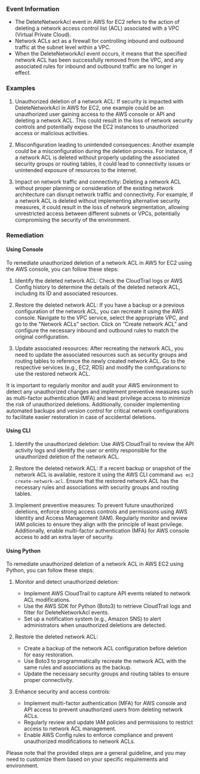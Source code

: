 
### Event Information

- The DeleteNetworkAcl event in AWS for EC2 refers to the action of deleting a network access control list (ACL) associated with a VPC (Virtual Private Cloud).
- Network ACLs act as a firewall for controlling inbound and outbound traffic at the subnet level within a VPC.
- When the DeleteNetworkAcl event occurs, it means that the specified network ACL has been successfully removed from the VPC, and any associated rules for inbound and outbound traffic are no longer in effect.


### Examples

1. Unauthorized deletion of a network ACL: If security is impacted with DeleteNetworkAcl in AWS for EC2, one example could be an unauthorized user gaining access to the AWS console or API and deleting a network ACL. This could result in the loss of network security controls and potentially expose the EC2 instances to unauthorized access or malicious activities.

2. Misconfiguration leading to unintended consequences: Another example could be a misconfiguration during the deletion process. For instance, if a network ACL is deleted without properly updating the associated security groups or routing tables, it could lead to connectivity issues or unintended exposure of resources to the internet.

3. Impact on network traffic and connectivity: Deleting a network ACL without proper planning or consideration of the existing network architecture can disrupt network traffic and connectivity. For example, if a network ACL is deleted without implementing alternative security measures, it could result in the loss of network segmentation, allowing unrestricted access between different subnets or VPCs, potentially compromising the security of the environment.

### Remediation

#### Using Console

To remediate unauthorized deletion of a network ACL in AWS for EC2 using the AWS console, you can follow these steps:

1. Identify the deleted network ACL: Check the CloudTrail logs or AWS Config history to determine the details of the deleted network ACL, including its ID and associated resources.

2. Restore the deleted network ACL: If you have a backup or a previous configuration of the network ACL, you can recreate it using the AWS console. Navigate to the VPC service, select the appropriate VPC, and go to the "Network ACLs" section. Click on "Create network ACL" and configure the necessary inbound and outbound rules to match the original configuration.

3. Update associated resources: After recreating the network ACL, you need to update the associated resources such as security groups and routing tables to reference the newly created network ACL. Go to the respective services (e.g., EC2, RDS) and modify the configurations to use the restored network ACL.

It is important to regularly monitor and audit your AWS environment to detect any unauthorized changes and implement preventive measures such as multi-factor authentication (MFA) and least privilege access to minimize the risk of unauthorized deletions. Additionally, consider implementing automated backups and version control for critical network configurations to facilitate easier restoration in case of accidental deletions.

#### Using CLI

1. Identify the unauthorized deletion: Use AWS CloudTrail to review the API activity logs and identify the user or entity responsible for the unauthorized deletion of the network ACL. 

2. Restore the deleted network ACL: If a recent backup or snapshot of the network ACL is available, restore it using the AWS CLI command `aws ec2 create-network-acl`. Ensure that the restored network ACL has the necessary rules and associations with security groups and routing tables.

3. Implement preventive measures: To prevent future unauthorized deletions, enforce strong access controls and permissions using AWS Identity and Access Management (IAM). Regularly monitor and review IAM policies to ensure they align with the principle of least privilege. Additionally, enable multi-factor authentication (MFA) for AWS console access to add an extra layer of security.

#### Using Python

To remediate unauthorized deletion of a network ACL in AWS EC2 using Python, you can follow these steps:

1. Monitor and detect unauthorized deletion:
   - Implement AWS CloudTrail to capture API events related to network ACL modifications.
   - Use the AWS SDK for Python (Boto3) to retrieve CloudTrail logs and filter for DeleteNetworkAcl events.
   - Set up a notification system (e.g., Amazon SNS) to alert administrators when unauthorized deletions are detected.

2. Restore the deleted network ACL:
   - Create a backup of the network ACL configuration before deletion for easy restoration.
   - Use Boto3 to programmatically recreate the network ACL with the same rules and associations as the backup.
   - Update the necessary security groups and routing tables to ensure proper connectivity.

3. Enhance security and access controls:
   - Implement multi-factor authentication (MFA) for AWS console and API access to prevent unauthorized users from deleting network ACLs.
   - Regularly review and update IAM policies and permissions to restrict access to network ACL management.
   - Enable AWS Config rules to enforce compliance and prevent unauthorized modifications to network ACLs.

Please note that the provided steps are a general guideline, and you may need to customize them based on your specific requirements and environment.

